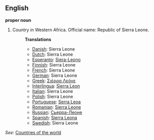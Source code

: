 ==English==

'''proper noun'''

# Country in Western Africa. Official name: Republic of Sierra Leone.
#:'''Translations'''
#:*[[Danish]]: Sierra Leone
#:*[[Dutch]]: Sierra Leone
#:*[[Esperanto]]: [[Siera-Leono]]
#:*[[Finnish]]: Sierra Leone
#:*[[French]]: Sierra Leone
#:*[[German]]: Sierra Leone
#:*[[Greek]]: [[Σιέρρα Λεόνε]]
#:*[[Interlingua]]: [[Sierra Leon]]
#:*[[Italian]]: Sierra Leone
#:*[[Polish]]: Sierra Leone
#:*[[Portuguese]]: [[Serra Leoa]]
#:*[[Romanian]]: [[Sierra Leone]]
#:*[[Russian]]: [[Сьерра-Леоне]]
#:*[[Spanish]]: [[Sierra Leona]]
#:*[[Swedish]]: Sierra Leone

''See'': [[Countries of the world]]
